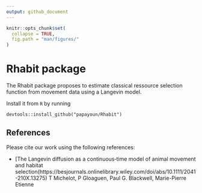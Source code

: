 ```yaml
---
output: github_document
---
```


```r
knitr::opts_chunk$set(
  collapse = TRUE,
  fig.path = "man/figures/"
)
```


# Rhabit package  


The Rhabit package proposes to estimate classical ressource selection function from movement data using a Langevin model.

Install it from ` R`   by running

` devtools::install_github("papayoun/Rhabit")`

## References

Please cite our work using the following references:

- [The Langevin diffusion as a continuous‐time model of animal movement and habitat selection(https://besjournals.onlinelibrary.wiley.com/doi/abs/10.1111/2041-210X.13275)
T Michelot, P Gloaguen, Paul G. Blackwell, Marie-Pierre Etienne 






